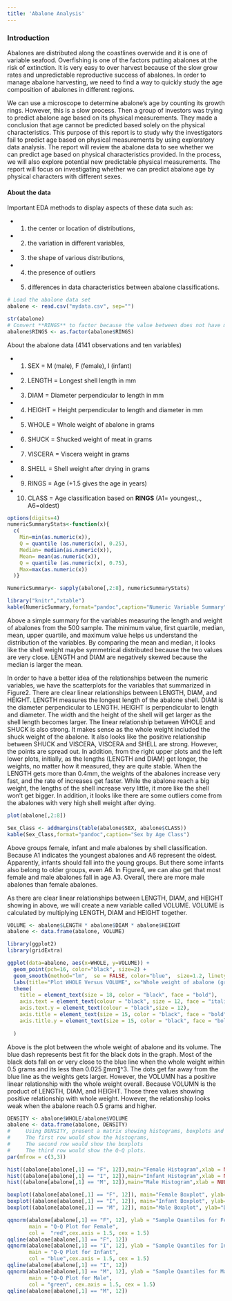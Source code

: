 ```yaml
---
title: 'Abalone Analysis'
---
```


### Introduction

Abalones are distributed along the coastlines overwide and it is one of variable seafood. Overfishing is one of the factors putting abalones at the risk of extinction. It is very easy to over harvest because of the slow grow rates and unpredictable reproductive success of abalones. In order to manage abalone harvesting, we need to find a way to quickly study the age composition of abalones in different regions.

We can use a microscope to determine abalone’s age by counting its growth rings. However, this is a slow process. Then a group of investors was trying to predict abalone age based on its physical measurements. They made a conclusion that age cannot be predicted based solely on the physical characteristics. This purpose of this report is to study why the investigators fail to predict age based on physical measurements by using exploratory data analysis. The report will review the abalone data to see whether we can predict age based on physical characteristics provided. In the process, we will also explore potential new predictable physical measurements.  The report will focus on investigating whether we can predict abalone age by physical characters with different sexes.

#### About the data

Important EDA methods to display aspects of these data such as: 

- 1) the center or location of distributions, 
- 2) the variation in different variables, 
- 3) the shape of various distributions, 
- 4) the presence of outliers 
- 5) differences in data characteristics between abalone classifications. 



```r
# Load the abalone data set
abalone <- read.csv("mydata.csv", sep="")
```


```r
str(abalone)
# Convert **RINGS** to factor because the value between does not have meaning
abalone$RINGS <- as.factor(abalone$RINGS)
```

About the abalone data (4141 observations and ten variables)

- 1) SEX = M (male), F (female), I (infant) 
- 2) LENGTH = Longest shell length in mm 
- 3) DIAM = Diameter perpendicular to length in mm 
- 4) HEIGHT = Height perpendicular to length and diameter in mm 
- 5) WHOLE = Whole weight of abalone in grams 
- 6) SHUCK = Shucked weight of meat in grams 
- 7) VISCERA = Viscera weight in grams 
- 8) SHELL = Shell weight after drying in grams 
- 9) RINGS = Age (+1.5 gives the age in years)  
- 10) CLASS = Age classification based on **RINGS**  (A1= youngest,., A6=oldest) 

```r
options(digits=4)
numericSummaryStats<-function(x){
  c(
    Min=min(as.numeric(x)),
    Q = quantile (as.numeric(x), 0.25),
    Median= median(as.numeric(x)),
    Mean= mean(as.numeric(x)),
    Q = quantile (as.numeric(x), 0.75),
    Max=max(as.numeric(x))
  )}

NumericSummary<- sapply(abalone[,2:8], numericSummaryStats)

library("knitr","xtable")
kable(NumericSummary,format="pandoc",caption="Numeric Variable Summary")

```

Above a simple summary for the variables measuring the length and weight of abalones from the 500 sample. The minimum value, first quartile, median, mean, upper quartile, and maximum value helps us understand the distribution of the variables. By comparing the mean and median, it looks like the shell weight maybe symmetrical distributed because the two values are very close. LENGTH and DIAM are negatively skewed because the median is larger the mean. 

In order to have a better idea of the relationships between the numeric variables, we have the scatterplots for the variables that summarized in Figure2. There are clear linear relationships between LENGTH, DIAM, and HEIGHT. LENGTH measures the longest length of the abalone shell. DIAM is the diameter perpendicular to LENGTH. HEIGHT is perpendicular to length and diameter. The width and the height of the shell will get larger as the shell length becomes larger.  The linear relationship between WHOLE and SHUCK is also strong. It makes sense as the whole weight included the shuck weight of the abalone.  It also looks like the positive relationship between SHUCK and VISCERA, VISCERA and SHELL are strong. However, the points are spread out.  In addition, from the right upper plots and the left lower plots, initially, as the lengths (LENGTH and DIAM) get longer, the weights, no matter how it measured, they are quite stable. When the LENGTH gets more than 0.4mm, the weights of the abalones increase very fast, and the rate of increases get faster. While the abalone reach a big weight, the lengths of the shell increase very little, it more like the shell won’t get bigger. In addition, it looks like there are some outliers come from the abalones with very high shell weight after dying.

```r
plot(abalone[,2:8])
```

```r
Sex_Class <- addmargins(table(abalone$SEX, abalone$CLASS))
kable(Sex_Class,format="pandoc",caption="Sex by Age Class")
```

Above groups female, infant and male abalones by shell classification. Because A1 indicates the youngest abalones and A6 represent the oldest. Apparently, infants should fall into the young groups.  But there some infants also belong to older groups, even A6.  In Figure4, we can also get that most female and male abalones fall in age A3. Overall, there are more male abalones than female abalones. 

As there are clear linear relationships between LENGTH, DIAM, and HEIGHT showing in above, we will create a new variable called VOLUME. VOLUME is calculated by multiplying LENGTH, DIAM and HEIGHT together. 

```r

VOLUME <- abalone$LENGTH * abalone$DIAM * abalone$HEIGHT
abalone <- data.frame(abalone, VOLUME)

library(ggplot2)
library(gridExtra)

ggplot(data=abalone, aes(x=WHOLE, y=VOLUME)) +
  geom_point(pch=16, color="black", size=2) +
  geom_smooth(method="lm",  se = FALSE, color="blue",  size=1.2, linetype=2) +
  labs(title="Plot WHOLE Versus VOLUME", x="Whole weight of abalone (grams)", y="VOLUME") +
  theme( 
    title = element_text(size = 18, color = "black", face = "bold"),
    axis.text = element_text(colour = "black", size = 12, face = "italic"),
    axis.text.y = element_text(colour = "black",size = 12),
    axis.title = element_text(size = 15, color = "black", face = "bold"),
    axis.title.y = element_text(size = 15, color = "black", face = "bold")
    
  )


```

Above is the plot between the whole weight of abalone and its volume.  The blue dash represents best fit for the black dots in the graph. Most of the black dots fall on or very close to the blue line when the whole weight within 0.5 grams and its less than 0.025 〖mm〗^3.  The dots get far away from the blue line as the weights gets larger. However, the VOLUMN has a positive linear relationship with the whole weight overall. Because VOLUMN is the product of LENGTH, DIAM, and HEIGHT. Those three values showing positive relationship with whole weight. However, the relationship looks weak when the abalone reach 0.5 grams and higher. 

```r
DENSITY <- abalone$WHOLE/abalone$VOLUME
abalone <- data.frame(abalone, DENSITY) 
#     Using DENSITY, present a matrix showing histograms, boxplots and Q-Q plots differentiated by sex.
#     The first row would show the histograms, 
#     The second row would show the boxplots  
#     The third row would show the Q-Q plots.      
par(mfrow = c(3,3))

hist((abalone[abalone[,1] == "F", 12]),main="Female Histogram",xlab = NULL, col = "red") 
hist((abalone[abalone[,1] == "I", 12]),main="Infant Histogram",xlab = NULL,col = "blue")
hist((abalone[abalone[,1] == "M", 12]),main="Male Histogram",xlab = NULL, col = "green")

boxplot((abalone[abalone[,1] == "F", 12]), main="Female Boxplot", ylab="DENSITY",col = "red")
boxplot((abalone[abalone[,1] == "I", 12]), main="Infant Boxplot", ylab="DENSITY",col = "blue")
boxplot((abalone[abalone[,1] == "M", 12]), main="Male Boxplot", ylab="DENSITY",col = "green")

qqnorm(abalone[abalone[,1] == "F", 12], ylab = "Sample Quantiles for Female",
       main = "Q-Q Plot for Female",
       col =  "red",cex.axis = 1.5, cex = 1.5)
qqline(abalone[abalone[,1] == "F", 12])
qqnorm(abalone[abalone[,1] == "I", 12], ylab = "Sample Quantiles for Infant",
       main = "Q-Q Plot for Infant",
       col = "blue",cex.axis = 1.5, cex = 1.5)
qqline(abalone[abalone[,1] == "I", 12])
qqnorm(abalone[abalone[,1] == "M", 12], ylab = "Sample Quantiles for Male",
       main = "Q-Q Plot for Male",
       col = "green", cex.axis = 1.5, cex = 1.5)
qqline(abalone[abalone[,1] == "M", 12]) 

```

